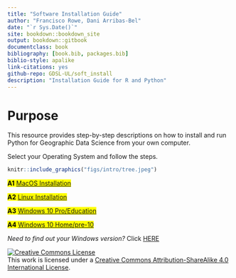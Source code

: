```yaml
--- 
title: "Software Installation Guide"
author: "Francisco Rowe, Dani Arribas-Bel"
date: "`r Sys.Date()`"
site: bookdown::bookdown_site
output: bookdown::gitbook
documentclass: book
bibliography: [book.bib, packages.bib]
biblio-style: apalike
link-citations: yes
github-repo: GDSL-UL/soft_install
description: "Installation Guide for R and Python"
---
```


# Purpose {.unnumbered}

This resource provides step-by-step descriptions on how to install and run Python for Geographic Data Science from your own computer.

Select your Operating System and follow the steps.

```r
knitr::include_graphics("figs/intro/tree.jpeg")
```


<mark> **A1** [MacOS Installation](#macos) </mark>

<mark> **A2** [Linux Installation](#linux) </mark>

<mark> **A3** [Windows 10 Pro/Education](#win10pro) </mark>

<mark> **A4** [Windows 10 Home/pre-10](#otherWin) </mark>

*Need to find out your Windows version?* Click [HERE](windows-version.html)

<a rel="license" href="http://creativecommons.org/licenses/by-sa/4.0/"><img alt="Creative Commons License" style="border-width:0" src="https://i.creativecommons.org/l/by-sa/4.0/88x31.png" /></a><br />This work is licensed under a <a rel="license" href="http://creativecommons.org/licenses/by-sa/4.0/">Creative Commons Attribution-ShareAlike 4.0 International License</a>.